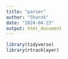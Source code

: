 ```yaml
---
title: "parser"
author: "Sharok"
date: "2024-04-23"
output: html_document
---
```


```r

library(tidyverse)
library(rtracklayer)

```

```r



```


